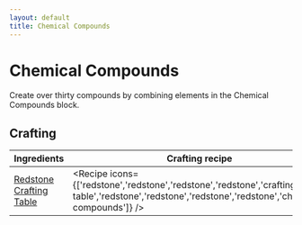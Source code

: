 ```yaml
---
layout: default
title: Chemical Compounds
---
```



Chemical Compounds
===================

Create over thirty compounds by combining elements in the Chemical Compounds block.

## Crafting

| Ingredients | Crafting recipe |
| ----------- | --------------- |
| [Redstone](https://minecraft.wiki/w/Redstone)<br/>[Crafting Table](https://minecraft.wiki/w/Crafting_Table) | <Recipe icons={['redstone','redstone','redstone','redstone','crafting-table','redstone','redstone','redstone','redstone','chemical-compounds']} /> |
